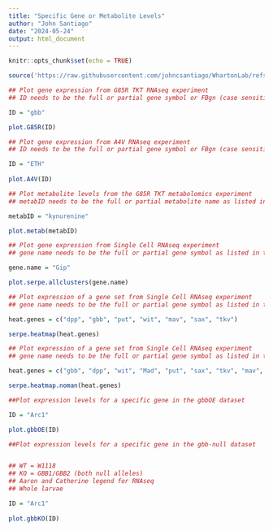 ```yaml
---
title: "Specific Gene or Metabolite Levels"
author: "John Santiago"
date: "2024-05-24"
output: html_document
---
```


```r
knitr::opts_chunk$set(echo = TRUE)
```

```r
source('https://raw.githubusercontent.com/johncsantiago/WhartonLab/refs/heads/master/Functions_OmicsQuickPlotFunctions.R')

```


```r

## Plot gene expression from G85R TKT RNAseq experiment
## ID needs to be the full or partial gene symbol or FBgn (case sensitive)

ID = "gbb"

plot.G85R(ID)

```


```r

## Plot gene expression from A4V RNAseq experiment
## ID needs to be the full or partial gene symbol or FBgn (case sensitive)

ID = "ETH"
  
plot.A4V(ID)
```


```r

## Plot metabolite levels from the G85R TKT metabolomics experiment
## metabID needs to be the full or partial metabolite name as listed in the table (case sensitive)

metabID = "kynurenine"

plot.metab(metabID)

```


```r

## Plot gene expression from Single Cell RNAseq experiment
## gene name needs to be the full or partial gene symbol as listed in the table (case sensitive)

gene.name = "Gip"

plot.serpe.allclusters(gene.name)

```


```r

## Plot expression of a gene set from Single Cell RNAseq experiment
## gene name needs to be the full or partial gene symbol as listed in the table (case sensitive)

heat.genes = c("dpp", "gbb", "put", "wit", "mav", "sax", "tkv")

serpe.heatmap(heat.genes)

```


```r

## Plot expression of a gene set from Single Cell RNAseq experiment
## gene name needs to be the full or partial gene symbol as listed in the table (case sensitive)

heat.genes = c("gbb", "dpp", "wit", "Mad", "put", "sax", "tkv", "mav", "babo", "Smox")

serpe.heatmap.noman(heat.genes)

```


```r
##Plot expression levels for a specific gene in the gbbOE dataset

ID = "Arc1"

plot.gbbOE(ID)

```

```r
##Plot expression levels for a specific gene in the gbb-null dataset


## WT = W1118
## KO = GBB1/GBB2 (both null alleles)
## Aaron and Catherine legend for RNAseq
## Whole larvae

ID = "Arc1"
  
plot.gbbKO(ID)

```



